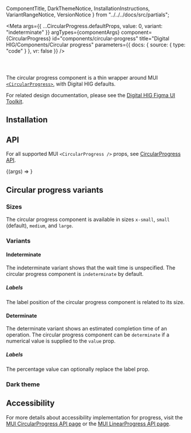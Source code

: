   ComponentTitle,
  DarkThemeNotice,
  InstallationInstructions,
  VariantRangeNotice,
  VersionNotice
} from "../../../docs/src/partials";

<Meta
  args={{
    ...CircularProgress.defaultProps,
    value: 0,
    variant: "indeterminate"
  }}
  argTypes={componentArgs}
  component={CircularProgress}
  id="components/circular-progress"
  title="Digital HIG/Components/Circular progress"
  parameters={{
    docs: {
      source: {
        type: "code"
      }
    },
    vr: false
  }}
/>

<ComponentTitle name="Circular progress" status="Stable" />

<code>
  <VersionNotice packageName="circular-progress" version={version} />
</code>

The circular progress component is a thin wrapper around MUI [`<CircularProgress>`](https://mui.com/material-ui/react-progress/#circular), with Digital HIG defaults.

For related design documentation, please see the [Digital HIG Figma UI Toolkit](https://www.figma.com/file/Eks986gkqncHjkLnwQjO7g/iccc-sticker-sheets?node-id=4203%3A279994&t=iL4WgXwqDMZvxUAw-1).

## Installation

<InstallationInstructions
  componentImport="CircularProgress"
  name={name}
  peerDependencies={peerDependencies}
/>

## API

For all supported MUI `<CircularProgress />` props, see [CircularProgress API](https://mui.com/material-ui/api/circular-progress/).

<Canvas>
  <Story
    name="API"
    parameters={{
      docs: {
        source: {
          type: "auto"
        }
      }
    }}
  >
    {(args) => <CircularProgress {...args} />}
  </Story>
</Canvas>

<ArgsTable story="API" />

## Circular progress variants

<VariantRangeNotice />

### Sizes

The circular progress component is available in sizes `x-small`, `small` (default), `medium`, and `large`.

<Canvas>
  <Story name="Sizes" parameters={{ vr: false }}>
    <CircularProgress size="x-small" />
    <Box py={1} />
    <CircularProgress size="small" />
    <Box py={1} />
    <CircularProgress size="medium" />
    <Box py={1} />
    <CircularProgress size="large" />
  </Story>
</Canvas>

### Variants

#### Indeterminate

The indeterminate variant shows that the wait time is unspecified. The circular progress component is `indeterminate` by default.

##### Labels

The label position of the circular progress component is related to its size.

<Canvas>
  <Story name="Indeterminate: labels" parameters={{ vr: false }}>
    <CircularProgress size="x-small" label="X-small label" />
    <Box py={3} />
    <CircularProgress size="small" label="Small label" />
    <Box py={3} />
    <CircularProgress size="medium" label="Medium label" />
    <Box py={3} />
    <CircularProgress size="large" label="Large label" />
  </Story>
</Canvas>

#### Determinate

The determinate variant shows an estimated completion time of an operation. The circular progress component can be `determinate` if a numerical value is supplied to the `value` prop.

##### Labels

The percentage value can optionally replace the label prop.

<Canvas>
  <Story name="Determinate: labels">
    <CircularProgress
      size="x-small"
      label="X-small label"
      variant="determinate"
      value={64}
    />
    <Box py={3} />
    <CircularProgress
      size="small"
      label="Small label"
      variant="determinate"
      value={64}
    />
    <Box py={3} />
    <CircularProgress
      size="medium"
      label="Medium label"
      variant="determinate"
      value={64}
    />
    <Box py={3} />
    <CircularProgress
      size="large"
      label="Large label"
      variant="determinate"
      value={64}
    />
    <Box py={3} />
    <CircularProgress size="x-small" variant="determinate" value={64} />
    <Box py={3} />
    <CircularProgress size="small" variant="determinate" value={64} />
    <Box py={3} />
    <CircularProgress size="medium" variant="determinate" value={64} />
    <Box py={3} />
    <CircularProgress size="large" variant="determinate" value={64} />
  </Story>
</Canvas>

### Dark theme

<DarkThemeNotice />

<Canvas>
  <Story name="Dark theme" parameters={{ theme: "dark" }}>
    <CircularProgress size="x-small" />
    <Box py={1} />
    <CircularProgress size="small" />
    <Box py={1} />
    <CircularProgress size="medium" />
    <Box py={1} />
    <CircularProgress size="large" />
  </Story>
</Canvas>

## Accessibility

For more details about accessibility implementation for progress, visit the [MUI CircularProgress API page](https://mui.com/material-ui/api/circular-progress/#aria) or the [MUI LinearProgress API page](https://mui.com/material-ui/api/linear-progress/#aria).
